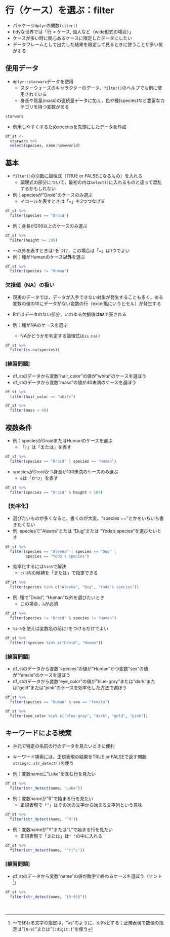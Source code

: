 # 行（ケース）を選ぶ：filter {#filter}

* パッケージ`dplyr`の関数`filter()`
* tidyな世界では「行 = ケース, 個人など（wide形式の場合）」
* ケースが多い時に関心あるケースに限定したデータにしたい
* データフレームとして出力した結果を限定して見るときに使うことが多い気がする

## 使用データ

* `dplyr::starwars`データを使用
  + スターウォーズのキャラクターのデータ。`filter()`のヘルプでも例に使用されている
  + 身長や質量(mass)の連続量データに加え，色や種(species)など豊富なカテゴリを持つ変数がある


```r
starwars
```

* 例示しやすくするためspeciesを先頭にしたデータを作成

```r
df_st <- 
  starwars %>% 
  select(species, name:homeworld)
```


## 基本 {#filter-st}

* `filter()`の引数に論理式（TRUE or FALSEになるもの）を入れる
  + 論理式の部分について，最初の内は`select()`に入れるものと違って混乱するかもしれない
* 例：speciesが"Droid"のケースのみ選ぶ
  + イコールを表すときは「`=`」を2つつなげる
  
```r
df_st %>% 
  filter(species == "Droid")
```

* 例：身長が200以上のケースのみ選ぶ

```r
df_st %>% 
  filter(height >= 200)
```

* ～以外を表すときは`!`をつけ，この場合は「`=`」は1つでよい
* 例：種がHumanのケース**以外**を選ぶ

```r
df_st %>% 
  filter(species != "Human")
```

### 欠損値（NA）の扱い {#filter-st-na}

* 現実のデータでは，データが入手できない対象が発生することも多く，ある変数の値の中にデータがない変数の行（excel風にいうとセル）が発生する
* Rではデータのない部分，いわゆる欠損値は**`NA`**で表される

* 例：種がNAのケースを選ぶ
  + NAかどうかを判定する論理式は`is.na()`
  
```r
df_st %>% 
  filter(is.na(species))
```

### [練習問題]

* df_stのデータから変数"hair_color"の値が"white"のケースを選ぼう
* df_stのデータから変数"mass"の値が40未満のケースを選ぼう

```r
df_st %>% 
  filter(hair_color == "white")

df_st %>% 
  filter(mass < 40)

```


## 複数条件 {#filter-multi}


* 例：speciesがDroidまたはHumanのケースを選ぶ
  + 「`|`」は「または」を表す


```r
df_st %>% 
  filter(species == "Droid" | species == "Human")
```


* speciesがDroidかつ身長が100未満のケースのみ選ぶ
  + `&`は「かつ」を表す

```r
df_st %>% 
  filter(species == "Droid" & height < 100)
```


### 【効率化】 {#filter-multi-eff}

* 選びたいものが多くなると，書くのが大変。"species =="とかをいちいち書きたくない
* 例: speciesで"Aleena"または "Dug"または "Yoda's species"を選びたいとき

```r
df_st %>% 
  filter(species == "Aleena" | species == "Dug" | 
         species == "Yoda's species")
```

* 効率化するには`%in%`で解決
  + `c()`内の候補を「または」で指定できる

```r
df_st %>% 
  filter(species %in% c("Aleena", "Dug", "Yoda's species"))
```

* 例: 種で"Droid", "Human"以外を選びたいとき
  + この場合，`&`が必須

```r
df_st %>% 
  filter(species != "Droid" & species != "Human")
```

* `%in%`を使えば変数名の前に`!`をつけるだけでよい

```r
df_st %>% 
  filter(!species %in% c("Droid", "Human"))
```

### [練習問題]

* df_stのデータから変数"species"の値が"Human"かつ変数"sex"の値が"female"のケースを選ぼう
* df_stのデータから変数"eye_color"の値が"blue-gray"または"dark"または"gold"または"pink"のケースを効率化した方法で選ぼう

```r
df_st %>% 
  filter(species == "Human" & sex == "female")

df_st %>% 
  filter(eye_color %in% c("blue-gray", "dark", "gold", "pink"))
```


## キーワードによる検索 {#filter-kw}

* 手元で特定の名前の行のデータを見たいときに便利
* キーワード検索には，正規表現の結果をTRUE or FALSEで返す関数`stringr::str_detect()`を使う

* 例：変数nameに"Luke"を含む行を見たい

```r
df_st %>%
  filter(str_detect(name, "Luke"))
```

* 例：変数nameが"R"で始まる行を見たい
  + 正規表現で「`^`」はその次の文字から始まる文字列という意味

```r
df_st %>%
  filter(str_detect(name, "^R"))
```


* 例：変数nameが"Y"または"L"で始まる行を見たい
  + 正規表現で「または」は`" "`の中に入れる

```r
df_st %>%
  filter(str_detect(name, "^Y|^L"))

```

### [練習問題]

* df_stのデータから変数"name"の値が数字で終わるケースを選ぼう（ヒント^[～で終わる文字の指定は，"`a$`"のように，`文字$`とする；正規表現で数値の指定は"`[0-9]`"または"`[:digit:]`"を使う]）

```r
df_st %>% 
  filter(str_detect(name, "[0-9]$"))
```

　
